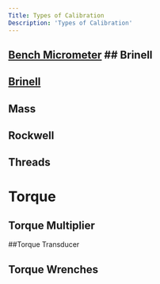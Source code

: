```yaml
---
Title: Types of Calibration
Description: 'Types of Calibration'
---
```


## <a href="Bench Micrometer.mdx">Bench Micrometer</a> ## Brinell
## <a href="Brinell.mdx">Brinell</a> 
## Mass
## Rockwell
## Threads
# Torque
## Torque Multiplier
##Torque Transducer
## Torque Wrenches


